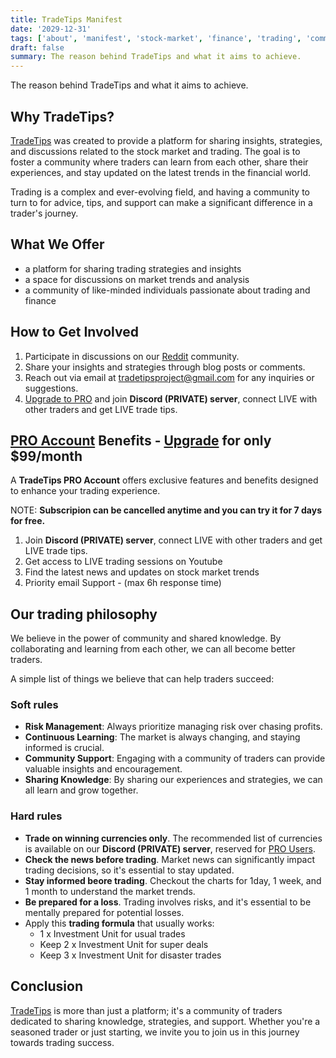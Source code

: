 ```yaml
---
title: TradeTips Manifest
date: '2029-12-31'
tags: ['about', 'manifest', 'stock-market', 'finance', 'trading', 'community']
draft: false
summary: The reason behind TradeTips and what it aims to achieve.
---
```


The reason behind TradeTips and what it aims to achieve.

## Why TradeTips?

[TradeTips](/) was created to provide a platform for sharing insights, strategies, and discussions related to the stock market and trading. 
The goal is to foster a community where traders can learn from each other, share their experiences, and stay updated on the latest trends in the financial world.

Trading is a complex and ever-evolving field, and having a community to turn to for advice, tips, and support can make a significant difference in a trader's journey.

## What We Offer

- a platform for sharing trading strategies and insights
- a space for discussions on market trends and analysis
- a community of like-minded individuals passionate about trading and finance

## How to Get Involved

1. Participate in discussions on our [Reddit](https://www.reddit.com/r/tradetips_ai/) community.
2. Share your insights and strategies through blog posts or comments.
3. Reach out via email at [tradetipsproject@gmail.com](mailto:tradetipsproject@gmail.com) for any inquiries or suggestions.
4. [Upgrade to PRO](/blog/pro-account) and join **Discord (PRIVATE) server**, connect LIVE with other traders and get LIVE trade tips.

## [PRO Account](/blog/pro-account) Benefits - [Upgrade](https://livetradetips.gumroad.com/l/pro-account) for only $99/month

A **TradeTips PRO Account** offers exclusive features and benefits designed to enhance your trading experience. 

NOTE: **Subscripion can be cancelled anytime and you can try it for 7 days for free.**

1. Join **Discord (PRIVATE) server**, connect LIVE with other traders and get LIVE trade tips.
2. Get access to LIVE trading sessions on Youtube
3. Find the latest news and updates on stock market trends
4. Priority email Support - (max 6h response time)

## Our trading philosophy

We believe in the power of community and shared knowledge. By collaborating and learning from each other, we can all become better traders.

A simple list of things we believe that can help traders succeed:

### Soft rules 

- **Risk Management**: Always prioritize managing risk over chasing profits.
- **Continuous Learning**: The market is always changing, and staying informed is crucial.
- **Community Support**: Engaging with a community of traders can provide valuable insights and encouragement.
- **Sharing Knowledge**: By sharing our experiences and strategies, we can all learn and grow together.

### Hard rules

- **Trade on winning currencies only**. The recommended list of currencies is available on our **Discord (PRIVATE) server**, reserved for [PRO Users](/blog/pro-account).
- **Check the news before trading**. Market news can significantly impact trading decisions, so it's essential to stay updated.
- **Stay informed beore trading**. Checkout the charts for 1day, 1 week, and 1 month to understand the market trends.
- **Be prepared for a loss**. Trading involves risks, and it's essential to be mentally prepared for potential losses.
- Apply this **trading formula** that usually works: 
  - 1 x Investment Unit for usual trades
  - Keep 2 x Investment Unit for super deals
  - Keep 3 x Investment Unit for disaster trades

## Conclusion

[TradeTips](/) is more than just a platform; it's a community of traders dedicated to sharing knowledge, strategies, and support. 
Whether you're a seasoned trader or just starting, we invite you to join us in this journey towards trading success.
